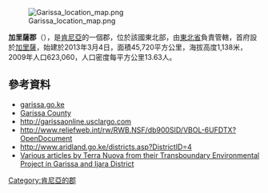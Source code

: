 [[Image:Garissa_location_map.png|right]]

'''加里薩郡'''（{{lang-sw|Kaunti ya Garissa}}），是[[肯尼亞|肯尼亞]]的一個郡，位於該國東北部，由[[東北省_(肯尼亞)|東北省]]負責管轄，首府設於[[加里薩|加里薩]]，始建於2013年3月4日，面積45,720平方公里，海拔高度1,138米，2009年人口623,060，人口密度每平方公里13.63人。

==參考資料==
*[http://www.garissa.go.ke/ garissa.go.ke]{{Wayback|url=http://www.garissa.go.ke/ |date=20150804035958 }}
*[https://web.archive.org/web/20110530074609/http://softkenya.com/county/garissa-county/ Garissa County]
*http://garissaonline.usclargo.com{{Wayback|url=http://garissaonline.usclargo.com/ |date=20160320123427 }}
*http://www.reliefweb.int/rw/RWB.NSF/db900SID/VBOL-6UFDTX?OpenDocument{{Wayback|url=http://www.reliefweb.int/rw/RWB.NSF/db900SID/VBOL-6UFDTX?OpenDocument |date=20070927183419 }}
*http://www.aridland.go.ke/districts.asp?DistrictID=4{{dead link|date=2017年11月 |bot=InternetArchiveBot |fix-attempted=yes }}
*[https://web.archive.org/web/20081121063151/http://www.terranuova.org/articoli/transboundary-environmental-project Various articles by Terra Nuova from their Transboundary Environmental Project in Garissa and Ijara District]

{{Kenya-geo-stub}}
[[Category:肯尼亞的郡|Category:肯尼亞的郡]]